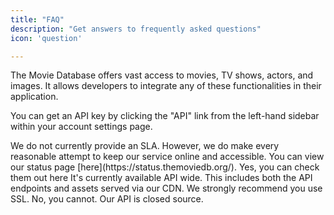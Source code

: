 ```yaml
---
title: "FAQ"
description: "Get answers to frequently asked questions"
icon: 'question'

---
```


<Accordion title="What is TMDB API?">

  The Movie Database offers vast access to movies, TV shows, actors, and images. It allows developers to integrate any of these functionalities in their application.
</Accordion>

<Accordion title="How do I get my API key?">

  &#x20; You can get an API key by clicking the "API" link from the left-hand sidebar within your account settings page.
</Accordion>

<Accordion title="Is there an SLA?">
  &#x20; We do not currently provide an SLA. However, we do make every reasonable attempt to keep our service online and accessible. You can view our status page [here](https://status.themoviedb.org/).
</Accordion>

<Accordion title="Are there any API wrappers or libraries I can use?">
  Yes, you can check them out here
</Accordion>

<Accordion title="What about SSL?">
  It's currently available API wide. This includes both the API endpoints and assets served via our CDN. We strongly recommend you use SSL.

</Accordion>

<Accordion title="Can I make changes to the API?">
  No, you cannot. Our API is closed source.
</Accordion>

